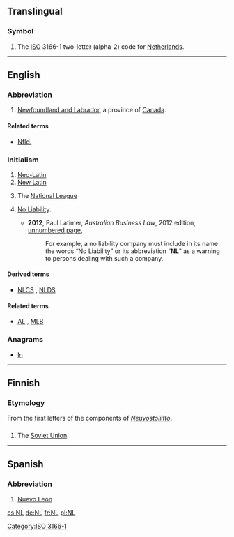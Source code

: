 {{also|.nl|nl|nl.|␤}}
==Translingual==

===Symbol===
{{head|mul|symbol}}
# The [[ISO]] 3166-1 two-letter (alpha-2) code for [[Netherlands]].

[[Category:ISO 3166-1]]
----

==English==

===Abbreviation===
{{head|en|abbreviation}}

# [[Newfoundland and Labrador]], a province of [[Canada]].

====Related terms====
* {{sense|province}} [[Nfld.]]

===Initialism===
{{head|en|initialism}}

# [[Neo-Latin]]
# [[New Latin]]
# {{context|US|Canada|baseball|lang=en}} The [[National League]]
# {{context|Australia|business|legal|in a company name|lang=en}}[[no liability|No Liability]].
#* '''2012''', Paul Latimer, ''Australian Business Law'', 2012 edition, [http://books.google.com.au/books?id=FsGY43LveKoC&pg=PT1524&dq=%22nl%22+liability+australia+-intitle:%22%22+-inauthor:%22%22&hl=en&sa=X&ei=b1m_T-KQLqG3iQfto9G_Cg&redir_esc=y#v=onepage&q&f=false unnumbered page],
#*: For example, a no liability company must include in its name the words “No Liability” or its abbreviation “'''NL'''” as a warning to persons dealing with such a company.

====Derived terms====
* {{sense|baseball}} [[NLCS]] , [[NLDS]]
====Related terms====
* {{sense|baseball}} [[AL]] , [[MLB]]

===Anagrams===
* [[ln#English|ln]]

----

==Finnish==

===Etymology===
From the first letters of the components of ''[[Neuvostoliitto]]''.

==={{initialism-old|fi}}===
{{head|fi}}

# The [[Soviet Union]].

----

==Spanish==

===Abbreviation===
{{head|es|abbreviation}}

# [[Nuevo León]] {{gloss|Mexican state}}

[[cs:NL]]
[[de:NL]]
[[fr:NL]]
[[pl:NL]]
